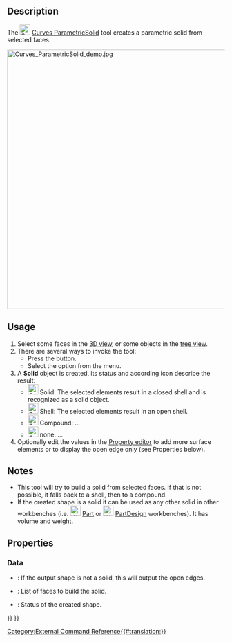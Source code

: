 <languages/>
<translate>

<!--T:1-->
{{Docnav
|[[Curves_ExtractSubshape|ExtractSubshape]]
|[[Curves_PasteSVG|PasteSVG]]
|[[Curves_Workbench|Curves]]
|IconL=Curves_ExtractSubshape.svg
|IconR=Curves_PasteSVG.svg
|IconC=Curves_workbench_icon.svg
}}

<!--T:2-->
{{GuiCommand
|Name=Curves ParametricSolid
|MenuLocation=Misc. → Parametric solid
|Workbenches=[[Curves_Workbench|Curves]]
}}

==Description== <!--T:3-->

<!--T:4-->
The [[Image:Curves_ParametricSolid.svg|24px]] [[Curves_ParametricSolid|Curves ParametricSolid]] tool creates a parametric solid from selected faces.

<!--T:12-->
[[File:Curves_ParametricSolid_demo.jpg|600px]]
{{Caption|A wing shape comprised of 4 faces before (left) and a single solid after the application of this tool (right)}}

==Usage== <!--T:5-->

<!--T:6-->
# Select some faces in the [[3D_view|3D view]], or some objects in the [[Tree_view|tree view]].
# There are several ways to invoke the tool: 
#* Press the {{Button|[[Image:Curves_ParametricSolid.svg|16px]] [[Curves_ParametricSolid|Parametric solid]]}} button.
#* Select the {{MenuCommand|Misc. → [[Image:Curves_ParametricSolid.svg|16px]] Parametric solid}} option from the menu.
# A '''Solid''' object is created, its status and according icon describe the result:
#* [[Image:Curves_ParametricSolidStatus01.svg|24px]] Solid: The selected elements result in a closed shell and is recognized as a solid object.
#* [[Image:Curves_ParametricSolidStatus02.svg|24px]] Shell: The selected elements result in an open shell.
#* [[Image:Curves_ParametricSolidStatus03.svg|24px]] Compound: ...
#* [[Image:Curves_ParametricSolidStatus04.svg|24px]] none: ...
# Optionally edit the values in the [[Property_editor|Property editor]] to add more surface elements or to display the open edge only (see Properties below).

==Notes== <!--T:7-->

<!--T:13-->
* This tool will try to build a solid from selected faces. If that is not possible, it falls back to a shell, then to a compound.
* If the created shape is a solid it can be used as any other solid in other workbenches (i.e. [[Image:Workbench_Part.svg|24px]] [[Part_Workbench|Part]] or [[Image:Workbench_PartDesign.svg|24px]] [[PartDesign_Workbench|PartDesign]] workbenches). It has volume and weight.

==Properties== <!--T:9-->

===Data=== <!--T:14-->

<!--T:15-->
{{TitleProperty|Debug}}

<!--T:16-->
* {{PropertyData|ShowOpenEdges|Bool}}: If the output shape is not a solid, this will output the open edges.

<!--T:17-->
{{TitleProperty|Solid}}

<!--T:18-->
* {{PropertyData|Faces|LinkSubList}}: List of faces to build the solid.
* {{PropertyData|ShapeStatus|String|ReadOnly}}: Status of the created shape.


<!--T:11-->
{{Docnav
|[[Curves_ExtractSubshape|ExtractSubshape]]
|[[Curves_PasteSVG|PasteSVG]]
|[[Curves_Workbench|Curves]]
|IconL=Curves_ExtractSubshape.svg
|IconR=Curves_PasteSVG.svg
|IconC=Curves_workbench_icon.svg
}}

</translate>
{{Curves Tools navi{{#translation:}}}}
{{Userdocnavi{{#translation:}}}}
[[Category:External Command Reference{{#translation:}}]]